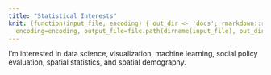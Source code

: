 ```yaml
---
title: "Statistical Interests"
knit: (function(input_file, encoding) { out_dir <- 'docs'; rmarkdown::render(input_file,
  encoding=encoding, output_file=file.path(dirname(input_file), out_dir, 'Stats.html'))})
---
```


I'm interested in data science, visualization, machine learning, social policy evaluation, spatial statistics, and spatial demography. 